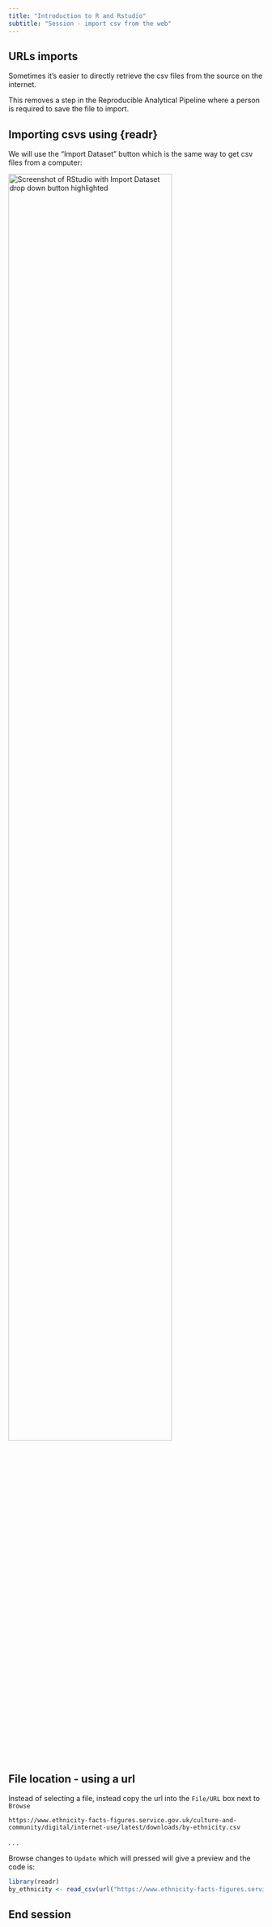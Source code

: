 ```yaml
---
title: "Introduction to R and Rstudio"
subtitle: "Session - import csv from the web"
---
```



## URLs imports

Sometimes it's easier to directly retrieve the csv files from the source on the internet. 

This removes a step in the Reproducible Analytical Pipeline where a person is required to save the file to import.


## Importing csvs using {readr}

We will use the "Import Dataset" button which is the same way to get csv files from a computer:

<img src="img/session03/import-screenshot.PNG" alt="Screenshot of RStudio with Import Dataset drop down button highlighted" class="center" width="80%"/>

## File location - using a url

Instead of selecting a file, instead copy the url into the `File/URL` box next to `Browse`

```
https://www.ethnicity-facts-figures.service.gov.uk/culture-and-community/digital/internet-use/latest/downloads/by-ethnicity.csv
```

. . .

Browse changes to `Update` which will pressed will give a preview and the code is:

```r
library(readr)
by_ethnicity <- read_csv(url("https://www.ethnicity-facts-figures.service.gov.uk/culture-and-community/digital/internet-use/latest/downloads/by-ethnicity.csv"))
```

## End session